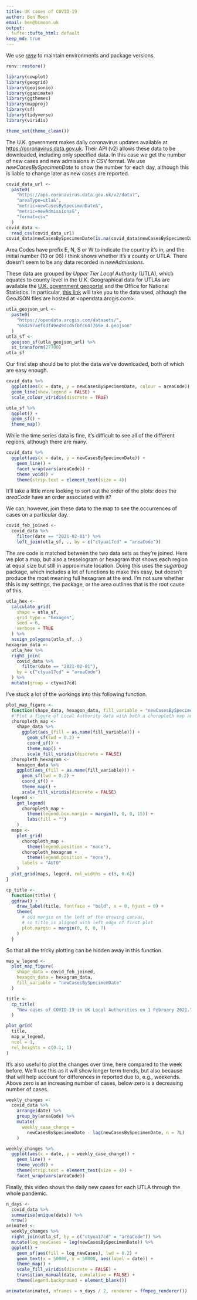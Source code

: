 ```yaml
---
title: UK cases of COVID-19
author: Ben Moon
email: ben@bcmoon.uk
output:
  tufte::tufte_html: default
keep_md: true
---
```


We use [*renv*](https://rstudio.github.io/renv/ "renv reproducible environments") to maintain environments and package versions.

```r
renv::restore()

library(cowplot)
library(geogrid)
library(geojsonio)
library(gganimate)
library(ggthemes)
library(mapproj)
library(sf)
library(tidyverse)
library(viridis)

theme_set(theme_clean())
```

The U.K. government makes daily coronavirus updates available at <https://coronavirus.data.gov.uk>. Their API (v2) allows these data to be downloaded, including only specified data. In this case we get the number of new cases and new admissions in CSV format. We use *newCasesBySpecimenDate* to show the number for each day, although this is liable to change later as new cases are reported.

```r
covid_data_url <-
  paste0(
    "https://api.coronavirus.data.gov.uk/v2/data?",
    "areaType=utla&",
    "metric=newCasesBySpecimenDate&",
    "metric=newAdmissions&",
    "format=csv"
  )
covid_data <-
  read_csv(covid_data_url)
covid_data$newCasesBySpecimenDate[is.na(covid_data$newCasesBySpecimenDate)] <- 0
```

Area Codes have prefix E, N, S or W to indicate the country it's in, and the initial number (10 or 06) I think shows whether it's a county or UTLA. There doesn't seem to be any data recorded in *newAdmissions*.

These data are grouped by *Upper Tier Local Authority* (UTLA), which equates to county level in the U.K. Geographical data for UTLAs are available the [U.K. government geoportal](https://geoportal.statistics.gov.uk "UK Office for National Statistics Geoportal.") and the Office for National Statistics. In particular, [this link](https://geoportal.statistics.gov.uk/datasets/counties-and-unitary-authorities-december-2017-ultra-generalised-clipped-boundaries-in-uk-wgs84?geometry=-59.691%2C51.183%2C52.809%2C59.848 "UK Counties and Unitary Authorities (December 2017) Ultra Generalised Clipped Boundaries in UK (WGS84)") will take you to the data used, although the GeoJSON files are hosted at <opendata.arcgis.com>.

```r
utla_geojson_url <-
  paste0(
    "https://opendata.arcgis.com/datasets/",
    "658297aefddf49e49dcd5fbfc647769e_4.geojson"
  )
utla_sf <-
  geojson_sf(utla_geojson_url) %>%
  st_transform(27700)
utla_sf
```

Our first step should be to plot the data we've downloaded, both of which are easy enough.

```r
covid_data %>%
  ggplot(aes(x = date, y = newCasesBySpecimenDate, colour = areaCode)) +
  geom_line(show.legend = FALSE) +
  scale_colour_viridis(discrete = TRUE)
```

```r
utla_sf %>%
  ggplot() +
  geom_sf() +
  theme_map()
```

While the time series data is fine, it's difficult to see all of the different regions, although there are many. 

```r
covid_data %>%
  ggplot(aes(x = date, y = newCasesBySpecimenDate)) +
    geom_line() +
    facet_wrap(vars(areaCode)) +
    theme_void() +
    theme(strip.text = element_text(size = 4))
```

It'll take a little more looking to sort out the order of the plots: does the *areaCode* have an order associated with it?

We can, however, join these data to the map to see the occurrences of cases on a particular day.

```r
covid_feb_joined <-
  covid_data %>%
    filter(date == "2021-02-01") %>%
    left_join(utla_sf, ., by = c("ctyua17cd" = "areaCode"))
```

The are code is matched between the two data sets as they're joined. Here we plot a map, but also a tesselogram or hexagram that shows each region at equal size but still in approximate location. Doing this uses the *sugarbag* package, which includes a lot of functions to make this easy, but doesn't produce the most meaning full hexagram at the end. I'm not sure whether this is my settings, the package, or the area outlines that is the root cause of this. 

```r
utla_hex <-
  calculate_grid(
    shape = utla_sf,
    grid_type = "hexagon",
    seed = 6,
    verbose = TRUE
  ) %>%
  assign_polygons(utla_sf, .)
hexagram_data <-
  utla_hex %>%
  right_join(
    covid_data %>%
      filter(date == "2021-02-01"),
    by = c("ctyua17cd" = "areaCode")
  ) %>%
  mutate(group = ctyua17cd)
```

I've stuck a lot of the workings into this following function.

```r
plot_map_figure <-
  function(shape_data, hexagon_data, fill_variable = "newCasesBySpecimenDate") {
  # Plot a figure of Local Authority data with both a choropleth map and tesselated hexagram.
  choropleth_map <-
    shape_data %>%
      ggplot(aes_(fill = as.name(fill_variable))) +
        geom_sf(lwd = 0.2) +
        coord_sf() +
        theme_map() +
        scale_fill_viridis(discrete = FALSE)
  choropleth_hexagram <-
    hexagon_data %>%
    ggplot(aes_(fill = as.name(fill_variable))) +
      geom_sf(lwd = 0.2) +
      coord_sf() +
      theme_map() +
      scale_fill_viridis(discrete = FALSE)
  legend <-
    get_legend(
      choropleth_map +
        theme(legend.box.margin = margin(0, 0, 0, 15)) +
        labs(fill = "")
    )
  maps <-
    plot_grid(
      choropleth_map +
        theme(legend.position = "none"),
      choropleth_hexagram +
        theme(legend.position = "none"),
      labels = "AUTO"
    )
  plot_grid(maps, legend, rel_widths = c(3, 0.6))
}

cp_title <-
  function(title) {
  ggdraw() +
    draw_label(title, fontface = "bold", x = 0, hjust = 0) +
    theme(
      # add margin on the left of the drawing canvas,
      # so title is aligned with left edge of first plot
      plot.margin = margin(0, 0, 0, 7)
    )
  }
```

So that all the tricky plotting can be hidden away in this function.

```r
map_w_legend <-
  plot_map_figure(
    shape_data = covid_feb_joined,
    hexagon_data = hexagram_data,
    fill_variable = "newCasesBySpecimenDate"
  )

title <-
  cp_title(
    "New cases of COVID-19 in UK Local Authorities on 1 February 2021."
  )

plot_grid(
  title,
  map_w_legend,
  ncol = 1,
  rel_heights = c(0.1, 1)
)
```

It's also useful to plot the changes over time, here compared to the week before. We'll use this as it will show longer term trends, but also because that will help account for differences in reported due to, e.g., weekends. Above zero is an increasing number of cases, below zero is a decreasing number of cases.

```r
weekly_changes <-
  covid_data %>%
    arrange(date) %>%
    group_by(areaCode) %>%
    mutate(
      weekly_case_change =
        newCasesBySpecimenDate - lag(newCasesBySpecimenDate, n = 7L)
    )

weekly_changes %>%
  ggplot(aes(x = date, y = weekly_case_change)) +
    geom_line() +
    theme_void() +
    theme(strip.text = element_text(size = 4)) +
    facet_wrap(vars(areaCode))
```

Finally, this video shows the daily new cases for each UTLA through the whole pandemic.

```r
n_days <-
  covid_data %>%
  summarise(unique(date)) %>%
  nrow()
animated <-
  weekly_changes %>%
  right_join(utla_sf, by = c("ctyua17cd" = "areaCode")) %>%
  mutate(log_newCases = log(newCasesBySpecimenDate)) %>%
  ggplot() +
    geom_sf(aes(fill = log_newCases), lwd = 0.2) +
    geom_text(x = 50000, y = 50000, aes(label = date)) +
    theme_map() +
    scale_fill_viridis(discrete = FALSE) +
    transition_manual(date, cumulative = FALSE) +
    theme(legend.background = element_blank())

animate(animated, nframes = n_days / 2, renderer = ffmpeg_renderer())
```
